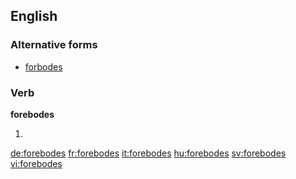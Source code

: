==English==

===Alternative forms===
* [[forbodes]] {{qualifier|much less commonly used}}

===Verb===
'''forebodes'''

# {{third-person singular of|forebode}}

[[de:forebodes]]
[[fr:forebodes]]
[[it:forebodes]]
[[hu:forebodes]]
[[sv:forebodes]]
[[vi:forebodes]]